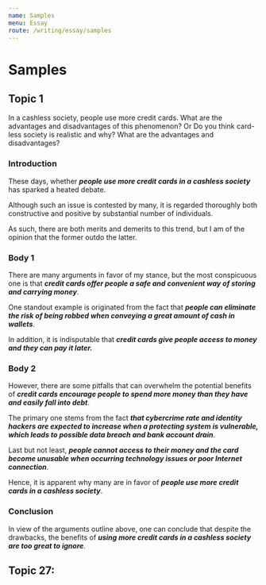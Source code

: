 ```yaml
---
name: Samples
menu: Essay
route: /writing/essay/samples
---
```


# Samples

## Topic 1

In a cashless society, people use more credit cards. What are the advantages and disadvantages of this phenomenon? Or Do you think card-less society is realistic and why? What are the advantages and disadvantages?

### Introduction

These days, whether **_people use more credit cards in a cashless society_** has sparked a heated debate.

Although such an issue is contested by many, it is regarded thoroughly both constructive and positive by substantial number of individuals.

As such, there are both merits and demerits to this trend, but I am of the opinion that the former outdo the latter.

### Body 1

There are many arguments in favor of my stance, but the most conspicuous one is that **_credit cards offer people a safe and convenient way of storing and carrying money_**.

One standout example is originated from the fact that **_people can eliminate the risk of being robbed when conveying a great amount of cash in wallets_**.

In addition, it is indisputable that **_credit cards give people access to money and they can pay it later._**

### Body 2

However, there are some pitfalls that can overwhelm the potential benefits of **_credit cards encourage people to spend more money than they have and easily fall into debt_**.

The primary one stems from the fact **_that cybercrime rate and identity hackers are expected to increase when a protecting system is vulnerable, which leads to possible data breach and bank account drain_**.

Last but not least, **_people cannot access to their money and the card become unusable when occurring technology issues or poor Internet connection_**.

Hence, it is apparent why many are in favor of **_people use more credit cards in a cashless society_**.

### Conclusion

In view of the arguments outline above, one can conclude that despite the drawbacks, the benefits of **_using more credit cards in a cashless society are too great to ignore_**.

## Topic 27:

